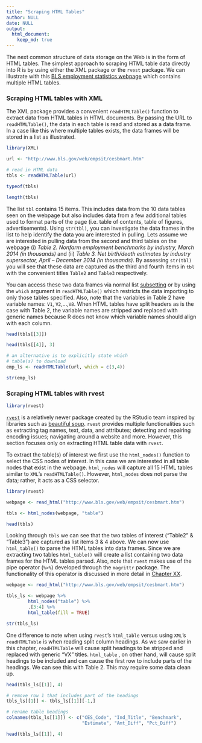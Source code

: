 ```yaml
---
title: "Scraping HTML Tables"
author: NULL
date: NULL
output:
  html_document:
    keep_md: true
---
```


The next common structure of data storage on the Web is in the form of HTML tables. The simplest approach to scraping HTML table data directly into R is by using either the XML package or the `rvest` package.  We can illustrate with this [BLS employment statistics webpage](http://www.bls.gov/web/empsit/cesbmart.htm) which contains multiple HTML tables.  

### Scraping HTML tables with XML 
The XML package provides a convenient `readHTMLTable()` function to extract data from HTML tables in HTML documents.  By passing the URL to `readHTMLTable()`, the data in each table is read and stored as a data frame.  In a case like this where multiple tables exists, the data frames will be stored in a list as illustrated.

```r
library(XML)

url <- "http://www.bls.gov/web/empsit/cesbmart.htm"

# read in HTML data
tbls <- readHTMLTable(url)

typeof(tbls)

length(tbls)
```

The list `tbl` contains 15 items.  This includes data from the 10 data tables seen on the webpage but also includes data from a few additional tables used to format parts of the page (i.e. table of contents, table of figures, advertisements). Using `str(tbl)`, you can investigate the data frames in the list to help identify the data you are interested in pulling.  Lets assume we are interested in pulling data from the second and third tables on the webpage (i) *Table 2. Nonfarm employment benchmarks by industry, March 2014 (in thousands)* and (ii) *Table 3. Net birth/death estimates by industry supersector, April – December 2014 (in thousands)*.  By assessing `str(tbl)` you will see that these data are captured as the third and fourth items in `tbl` with the convenient titles `Table2` and `Table3` respectively. 

You can access these two data frames via normal list [subsetting](LINK TO SECTION) or by using the `which` argument in `readHTMLTable()` which restricts the data importing to only those tables specified.  Also, note that the variables in Table 2 have variable names: `V1`, `V2`,...,`V8`.  When HTML tables have split headers as is the case with Table 2, the variable names are stripped and replaced with generic names because R does not know which variable names should align with each column.

```r
head(tbls[[3]])

head(tbls[[4]], 3)

# an alternative is to explicitly state which 
# table(s) to download
emp_ls <- readHTMLTable(url, which = c(3,4))

str(emp_ls)
```

### Scraping HTML tables with rvest

```r
library(rvest)
```

[`rvest`](https://cran.r-project.org/web/packages/rvest/index.html) is a relatively newer package created by the RStudio team inspired by libraries such as [beautiful soup](http://www.crummy.com/software/BeautifulSoup/). `rvest` provides multiple functionalities such as extracting tag names, text, data, and attributes; detecting and repairing encoding issues; navigating around a website and more.  However, this section focuses only on extracting HTML table data with `rvest`.

To extract the table(s) of interest we first use the `html_nodes()` function to select the CSS nodes of interest.  In this case we are interested in all table nodes that exist in the webpage. `html_nodes` will capture all 15 HTML tables similar to `XML`'s `readHTMLTable()`. However, `html_nodes` does not parse the data; rather, it acts as a CSS selector.

```r
library(rvest)

webpage <- read_html("http://www.bls.gov/web/empsit/cesbmart.htm")

tbls <- html_nodes(webpage, "table")

head(tbls)
```

Looking through `tbls` we can see that the two tables of interest ("Table2" & "Table3") are captured as list items 3 & 4 above. We can now use `html_table()` to parse the HTML tables into data frames.  Since we are extracting two tables `html_table()` will create a list containing two data frames for the HTML tables parsed. Also, note that `rvest` makes use of the pipe operator (`%>%`) developed through the `magrittr` package.  The functionality of this operator is discussed in more detail in [Chapter XX]().

```r
webpage <- read_html("http://www.bls.gov/web/empsit/cesbmart.htm")

tbls_ls <- webpage %>%
        html_nodes("table") %>%
        .[3:4] %>%
        html_table(fill = TRUE)

str(tbls_ls)
```

One difference to note when using `rvest`'s `html_table` versus using `XML`'s `readHTMLTable` is when reading split column headings.  As we saw earlier in this chapter, `readHTMLTable` will cause split headings to be stripped and replaced with generic "VX" titles.  `html_table` , on other hand, will cause split headings to be included and can cause the first row to include parts of the headings.  We can see this with Table 2.  This may require some data clean up.

```r

head(tbls_ls[[1]], 4)

# remove row 1 that includes part of the headings
tbls_ls[[1]] <- tbls_ls[[1]][-1,]

# rename table headings
colnames(tbls_ls[[1]]) <- c("CES_Code", "Ind_Title", "Benchmark",
                            "Estimate", "Amt_Diff", "Pct_Diff")

head(tbls_ls[[1]], 4)

```






